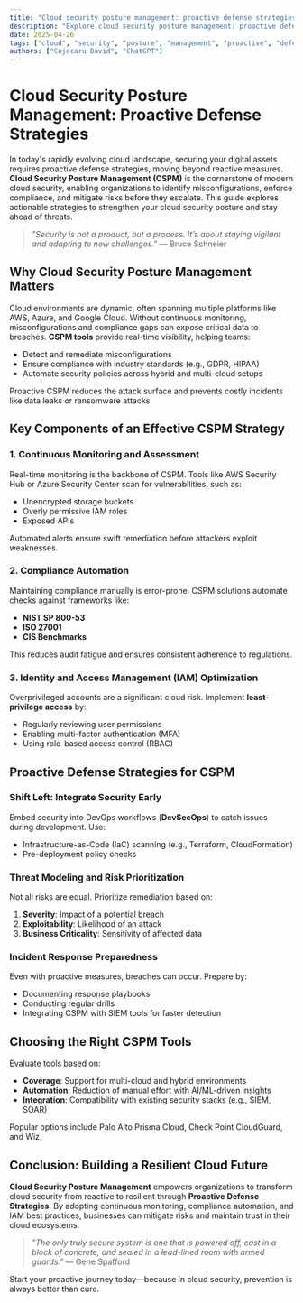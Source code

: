 ```yaml
---
title: "Cloud security posture management: proactive defense strategies"
description: "Explore cloud security posture management: proactive defense strategies in this detailed guide, offering insights, strategies, and practical tips to enhance your understanding and application of the topic."
date: 2025-04-26
tags: ["cloud", "security", "posture", "management", "proactive", "defense", "strategies"]
authors: ["Cojocaru David", "ChatGPT"]
---
```


# Cloud Security Posture Management: Proactive Defense Strategies

In today's rapidly evolving cloud landscape, securing your digital assets requires proactive defense strategies, moving beyond reactive measures. **Cloud Security Posture Management (CSPM)** is the cornerstone of modern cloud security, enabling organizations to identify misconfigurations, enforce compliance, and mitigate risks before they escalate. This guide explores actionable strategies to strengthen your cloud security posture and stay ahead of threats.

> *"Security is not a product, but a process. It’s about staying vigilant and adapting to new challenges."* — Bruce Schneier

## Why Cloud Security Posture Management Matters

Cloud environments are dynamic, often spanning multiple platforms like AWS, Azure, and Google Cloud. Without continuous monitoring, misconfigurations and compliance gaps can expose critical data to breaches. **CSPM tools** provide real-time visibility, helping teams:

*   Detect and remediate misconfigurations
*   Ensure compliance with industry standards (e.g., GDPR, HIPAA)
*   Automate security policies across hybrid and multi-cloud setups

Proactive CSPM reduces the attack surface and prevents costly incidents like data leaks or ransomware attacks.

## Key Components of an Effective CSPM Strategy

### 1. Continuous Monitoring and Assessment

Real-time monitoring is the backbone of CSPM. Tools like AWS Security Hub or Azure Security Center scan for vulnerabilities, such as:

*   Unencrypted storage buckets
*   Overly permissive IAM roles
*   Exposed APIs

Automated alerts ensure swift remediation before attackers exploit weaknesses.

### 2. Compliance Automation

Maintaining compliance manually is error-prone. CSPM solutions automate checks against frameworks like:

*   **NIST SP 800-53**
*   **ISO 27001**
*   **CIS Benchmarks**

This reduces audit fatigue and ensures consistent adherence to regulations.

### 3. Identity and Access Management (IAM) Optimization

Overprivileged accounts are a significant cloud risk. Implement **least-privilege access** by:

*   Regularly reviewing user permissions
*   Enabling multi-factor authentication (MFA)
*   Using role-based access control (RBAC)

## Proactive Defense Strategies for CSPM

### Shift Left: Integrate Security Early

Embed security into DevOps workflows (**DevSecOps**) to catch issues during development. Use:

*   Infrastructure-as-Code (IaC) scanning (e.g., Terraform, CloudFormation)
*   Pre-deployment policy checks

### Threat Modeling and Risk Prioritization

Not all risks are equal. Prioritize remediation based on:

1.  **Severity**: Impact of a potential breach
2.  **Exploitability**: Likelihood of an attack
3.  **Business Criticality**: Sensitivity of affected data

### Incident Response Preparedness

Even with proactive measures, breaches can occur. Prepare by:

*   Documenting response playbooks
*   Conducting regular drills
*   Integrating CSPM with SIEM tools for faster detection

## Choosing the Right CSPM Tools

Evaluate tools based on:

*   **Coverage**: Support for multi-cloud and hybrid environments
*   **Automation**: Reduction of manual effort with AI/ML-driven insights
*   **Integration**: Compatibility with existing security stacks (e.g., SIEM, SOAR)

Popular options include Palo Alto Prisma Cloud, Check Point CloudGuard, and Wiz.

## Conclusion: Building a Resilient Cloud Future

**Cloud Security Posture Management** empowers organizations to transform cloud security from reactive to resilient through **Proactive Defense Strategies**. By adopting continuous monitoring, compliance automation, and IAM best practices, businesses can mitigate risks and maintain trust in their cloud ecosystems.

> *"The only truly secure system is one that is powered off, cast in a block of concrete, and sealed in a lead-lined room with armed guards."* — Gene Spafford

Start your proactive journey today—because in cloud security, prevention is always better than cure.
